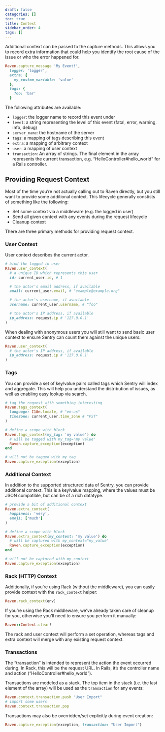 ```yaml
---
draft: false
categories: []
toc: true
title: Context
sidebar_order: 4
tags: []
---
```


Additional context can be passed to the capture methods. This allows you to record extra information that could help you identify the root cause of the issue or who the error happened for.

```ruby
Raven.capture_message 'My Event!',
  logger: 'logger',
  extra: {
    my_custom_variable: 'value'
  },
  tags: {
    foo: 'bar'
  }
```

The following attributes are available:

- `logger`: the logger name to record this event under
- `level`: a string representing the level of this event (fatal, error, warning, info, debug)
- `server_name`: the hostname of the server
- `tags`: a mapping of tags describing this event
- `extra`: a mapping of arbitrary context
- `user`: a mapping of user context
- `transaction`: An array of strings. The final element in the array represents the current transaction, e.g. “HelloController#hello_world” for a Rails controller.

## Providing Request Context

Most of the time you’re not actually calling out to Raven directly, but you still want to provide some additional context. This lifecycle generally constists of something like the following:

- Set some context via a middleware (e.g. the logged in user)
- Send all given context with any events during the request lifecycle
- Cleanup context

There are three primary methods for providing request context.

### User Context

User context describes the current actor.

```ruby
# bind the logged in user
Raven.user_context(
  # a unique ID which represents this user
  id: current_user.id, # 1

  # the actor's email address, if available
  email: current_user.email, # "example@example.org"

  # the actor's username, if available
  username: current_user.username, # "foo"

  # the actor's IP address, if available
  ip_address: request.ip # '127.0.0.1'
)
```

When dealing with anonymous users you will still want to send basic user context to ensure Sentry can count them against the unique users:

```ruby
Raven.user_context(
  # the actor's IP address, if available
  ip_address: request.ip # '127.0.0.1'
)
```

### Tags

You can provide a set of key/value pairs called tags which Sentry will index and aggregate. This will help you understand the distribution of issues, as well as enabling easy lookup via search.

```ruby
# tag the request with something interesting
Raven.tags_context(
  language: I18n.locale, # "en-us"
  timezone: current_user.time_zone # "PST"
)

# define a scope with block
Raven.tags_context(my_tag: 'my value') do
  # will be tagged with my_tag="my value"
  Raven.capture_exception(exception)
end

# will not be tagged with my_tag
Raven.capture_exception(exception)
```

### Additional Context

In addition to the supported structured data of Sentry, you can provide additional context. This is a key/value mapping, where the values must be JSON compatible, but can be of a rich datatype.

```ruby
# provide a bit of additional context
Raven.extra_context(
  happiness: 'very',
  emoji: ['much']
)

# define a scope with block
Raven.extra_context(my_context: 'my value') do
  # will be captured with my_context="my_value"
  Raven.capture_exception(exception)
end

# will not be captured with my_context
Raven.capture_exception(exception)
```

### Rack (HTTP) Context

Additionally, if you’re using Rack (without the middleware), you can easily provide context with the `rack_context` helper:

```ruby
Raven.rack_context(env)
```

If you’re using the Rack middleware, we’ve already taken care of cleanup for you, otherwise you’ll need to ensure you perform it manually:

```ruby
Raven::Context.clear!
```

The rack and user context will perform a set operation, whereas tags and extra context will merge with any existing request context.

### Transactions

The “transaction” is intended to represent the action the event occurred during. In Rack, this will be the request URL. In Rails, it’s the controller name and action (“HelloController#hello_world”).

Transactions are modeled as a stack. The top item in the stack (i.e. the last element of the array) will be used as the `transaction` for any events:

```ruby
Raven.context.transaction.push "User Import"
# import some users
Raven.context.transaction.pop
```

Transactions may also be overridden/set explicitly during event creation:

```ruby
Raven.capture_exception(exception, transaction: "User Import")
```
